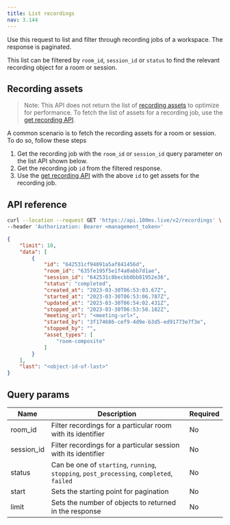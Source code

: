 ```yaml
---
title: List recordings
nav: 3.144
---
```


Use this request to list and filter through recording jobs of a workspace. The response is paginated.

This list can be filtered by `room_id`, `session_id` or `status` to find the relevant recording object for a room or session.

## Recording assets

> Note: This API does not return the list of [recording assets](../recording-assets/overview) to optimize for performance. To fetch the list of assets for a recording job, use the [get recording API](./get-recording).

A common scenario is to fetch the recording assets for a room or session. To do so, follow these steps

1. Get the recording job with the `room_id` or `session_id` query parameter on the list API shown below.
2. Get the recording job `id` from the filtered response.
3. Use the [get recording API](./get-recording) with the above `id` to get assets for the recording job.

## API reference

<GetRequest title="https://api.100ms.live/v2/recordings" />
<Request id="req-0">

```bash
curl --location --request GET 'https://api.100ms.live/v2/recordings' \
--header 'Authorization: Bearer <management_token>'
```

</Request>

<ResponseBox id="res-0" status="200 OK">

```json
{
    "limit": 10,
    "data": [
        {
            "id": "642531cf94091a5af841456d",
            "room_id": "635fe195f5e1f4a0abb7d1ae",
            "session_id": "642531c8becbb0bb81952e36",
            "status": "completed",
            "created_at": "2023-03-30T06:53:03.67Z",
            "started_at": "2023-03-30T06:53:06.787Z",
            "updated_at": "2023-03-30T06:54:02.431Z",
            "stopped_at": "2023-03-30T06:53:58.182Z",
            "meeting_url": "<meeting-url>",
            "started_by": "3f174686-cef9-4d9e-b3d5-ed91773e7f3e",
            "stopped_by": "",
            "asset_types": [
                "room-composite"
            ]
        }
    ],
    "last": "<object-id-of-last>"
}
```

</ResponseBox>

## Query params

| Name   | Description | Required |
| ------ | -------- | ------- |
| room_id | Filter recordings for a particular room with its identifier | No |
| session_id | Filter recordings for a particular session with its identifier | No |
| status | Can be one of `starting`, `running`, `stopping`, `post_processing`, `completed`, `failed` | No |
| start | Sets the starting point for pagination | No |
| limit | Sets the number of objects to returned in the response | No |

